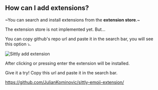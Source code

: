 
## How can I add extensions?

~You can search and install extensions from the **extension store**.~

<Callout type="warning">
  The extension store is not implemented yet. But...
</Callout>

You can copy github's repo url and paste it in the search bar, you will see this option ⤵️.

![Sittly add extension](assets/images/sittly-add-extension.png)

After clicking or pressing enter the extension will be installed.

Give it a try! Copy this url and paste it in the search bar.

https://github.com/JulianKominovic/sittly-emoji-extension/
